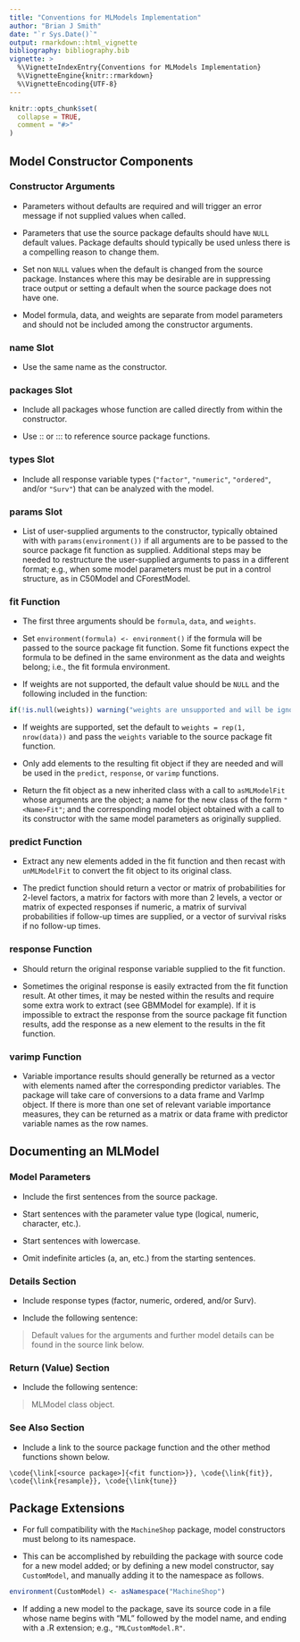 ```yaml
---
title: "Conventions for MLModels Implementation"
author: "Brian J Smith"
date: "`r Sys.Date()`"
output: rmarkdown::html_vignette
bibliography: bibliography.bib
vignette: >
  %\VignetteIndexEntry{Conventions for MLModels Implementation}
  %\VignetteEngine{knitr::rmarkdown}
  %\VignetteEncoding{UTF-8}
---
```


```r
knitr::opts_chunk$set(
  collapse = TRUE,
  comment = "#>"
)
```


## Model Constructor Components


### Constructor Arguments

- Parameters without defaults are required and will trigger an error message if not supplied values when called.

- Parameters that use the source package defaults should have `NULL` default values.  Package defaults should typically be used unless there is a compelling reason to change them.

- Set non `NULL` values when the default is changed from the source package.  Instances where this may be desirable are in suppressing trace output or setting a default when the source package does not have one.

- Model formula, data, and weights are separate from model parameters and should not be included among the constructor arguments.


### name Slot

- Use the same name as the constructor.


### packages Slot

- Include all packages whose function are called directly from within the constructor.

- Use :: or ::: to reference source package functions.


### types Slot

- Include all response variable types (`"factor"`, `"numeric"`, `"ordered"`, and/or `"Surv"`) that can be analyzed with the model.


### params Slot

- List of user-supplied arguments to the constructor, typically obtained with with `params(environment())` if all arguments are to be passed to the source package fit function as supplied.  Additional steps may be needed to restructure the user-supplied arguments to pass in a different format; e.g., when some model parameters must be put in a control structure, as in C50Model and CForestModel.


### fit Function

- The first three arguments should be `formula`, `data`, and `weights`.

- Set `environment(formula) <- environment()` if the formula will be passed to the source package fit function.  Some fit functions expect the formula to be defined in the same environment as the data and weights belong; i.e., the fit formula environment.

- If weights are not supported, the default value should be `NULL` and the following included in the function:

```r
if(!is.null(weights)) warning("weights are unsupported and will be ignored")

```

- If weights are supported, set the default to `weights = rep(1, nrow(data))` and pass the `weights` variable to the source package fit function.

- Only add elements to the resulting fit object if they are needed and will be used in the `predict`, `response`, or `varimp` functions.

- Return the fit object as a new inherited class with a call to `asMLModelFit` whose arguments are the object; a name for the new class of the form `"<Name>Fit"`; and the corresponding model object obtained with a call to its constructor with the same model parameters as originally supplied.


### predict Function

- Extract any new elements added in the fit function and then recast with `unMLModelFit` to convert the fit object to its original class.

- The predict function should return a vector or matrix of probabilities for 2-level factors, a matrix for factors with more than 2 levels, a vector or matrix of expected responses if numeric, a matrix of survival probabilities if follow-up times are supplied, or a vector of survival risks if no follow-up times.


### response Function

- Should return the original response variable supplied to the fit function.

- Sometimes the original response is easily extracted from the fit function result.  At other times, it may be nested within the results and require some extra work to extract (see GBMModel for example).  If it is impossible to extract the response from the source package fit function results, add the response as a new element to the results in the fit function.


### varimp Function

- Variable importance results should generally be returned as a vector with elements named after the corresponding predictor variables.  The package will take care of conversions to a data frame and VarImp object.  If there is more than one set of relevant variable importance measures, they can be returned as a matrix or data frame with predictor variable names as the row names.


## Documenting an MLModel


### Model Parameters

- Include the first sentences from the source package.

- Start sentences with the parameter value type (logical, numeric, character, etc.).

- Start sentences with lowercase.

- Omit indefinite articles (a, an, etc.) from the starting sentences.


### Details Section

- Include response types (factor, numeric, ordered, and/or Surv).

- Include the following sentence:
  
> Default values for the \code{NULL} arguments and further model details can be
> found in the source link below.


### Return (Value) Section

- Include the following sentence:

> MLModel class object.


### See Also Section

- Include a link to the source package function and the other method functions shown below.

```
\code{\link[<source package>]{<fit function>}}, \code{\link{fit}},
\code{\link{resample}}, \code{\link{tune}}
```

## Package Extensions

- For full compatibility with the `MachineShop` package, model constructors must belong to its namespace.

- This can be accomplished by rebuilding the package with source code for a new model added; or by defining a new model constructor, say `CustomModel`, and manually adding it to the namespace as follows.

```r
environment(CustomModel) <- asNamespace("MachineShop")
```

- If adding a new model to the package, save its source code in a file whose name begins with "ML" followed by the model name, and ending with a .R extension; e.g., `"MLCustomModel.R"`.
